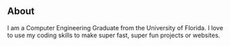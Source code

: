 ## About


I am a Computer Engineering Graduate from the University of Florida. I love to use my coding skills to make super fast, super fun projects or websites.
